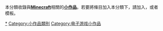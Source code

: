 {{WPSS-cat}}
{{hiddencat}}
本分類收錄與'''[[Minecraft|Minecraft]]'''相關的'''[[Wikipedia:小作品|小作品]]'''。若要將條目加入本分類下，請加入'''{{tl|Minecraft-stub}}'''，或者'''{{tl|當個創世神小作品}}'''模板。
[[Category:我的世界|*]]
[[Category:小作品類別|Category:小作品類別]]
[[Category:电子游戏小作品|Category:电子游戏小作品]]